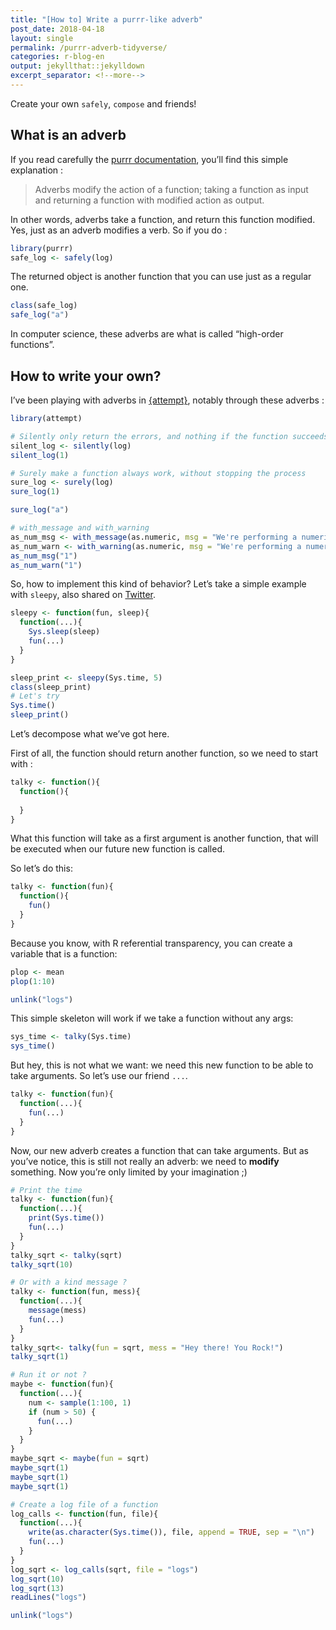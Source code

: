 ```yaml
---
title: "[How to] Write a purrr-like adverb"
post_date: 2018-04-18
layout: single
permalink: /purrr-adverb-tidyverse/
categories: r-blog-en
output: jekyllthat::jekylldown
excerpt_separator: <!--more-->
---
```

Create your own `safely`, `compose` and friends!

<!--more-->


## What is an adverb 


If you read carefully the [purrr documentation](http://purrr.tidyverse.org/reference/index.html#section-adverbs), you'll find this simple explanation : 

> Adverbs modify the action of a function; taking a function as input and returning a function with modified action as output. 

In other words, adverbs take a function, and return this function modified. Yes, just as an adverb modifies a verb. So if you do : 

```r
library(purrr)
safe_log <- safely(log)
```

The returned object is another function that you can use just as a regular one. 

```r
class(safe_log)
safe_log("a")
```

In computer science, these adverbs are what is called "high-order functions". 

## How to write your own? 

I've been playing with adverbs in [{attempt}](https://github.com/ColinFay/attempt), notably through these adverbs : 

```r
library(attempt)

# Silently only return the errors, and nothing if the function succeeds
silent_log <- silently(log)
silent_log(1)
```

```r
# Surely make a function always work, without stopping the process
sure_log <- surely(log)
sure_log(1)
```

```r
sure_log("a")
```

```r
# with_message and with_warning
as_num_msg <- with_message(as.numeric, msg = "We're performing a numeric conversion")
as_num_warn <- with_warning(as.numeric, msg = "We're performing a numeric conversion")
as_num_msg("1")
as_num_warn("1")
```

So, how to implement this kind of behavior? Let's take a simple example with `sleepy`, also shared on [Twitter](https://twitter.com/_ColinFay/status/981435910989533184). 

```r
sleepy <- function(fun, sleep){
  function(...){
    Sys.sleep(sleep)
    fun(...)
  }
}

sleep_print <- sleepy(Sys.time, 5)
class(sleep_print)
# Let's try
Sys.time()
sleep_print()
```

Let's decompose what we've got here. 

First of all, the function should return another function, so we need to start with : 

```r
talky <- function(){
  function(){
    
  }
}
```

What this function will take as a first argument is another function, that will be executed when our future new function is called. 

So let's do this: 

```r
talky <- function(fun){
  function(){
    fun()
  }
}
```

Because you know, with R referential transparency, you can create a variable that is a function: 

```r
plop <- mean
plop(1:10)
```

```r
unlink("logs")
```


This simple skeleton will work if we take a function without any args: 

```r
sys_time <- talky(Sys.time)
sys_time()
```

But hey, this is not what we want: we need this new function to be able to take arguments. So let's use our friend `...`. 

```r
talky <- function(fun){
  function(...){
    fun(...)
  }
}
```

Now, our new adverb creates a function that can take arguments. But as you've notice, this is still not really an adverb: we need to __modify__ something. Now you're only limited by your imagination ;) 

```r
# Print the time
talky <- function(fun){
  function(...){
    print(Sys.time())
    fun(...)
  }
}
talky_sqrt <- talky(sqrt)
talky_sqrt(10)

# Or with a kind message ? 
talky <- function(fun, mess){
  function(...){
    message(mess)
    fun(...)
  }
}
talky_sqrt<- talky(fun = sqrt, mess = "Hey there! You Rock!")
talky_sqrt(1)

# Run it or not ?
maybe <- function(fun){
  function(...){
    num <- sample(1:100, 1)
    if (num > 50) {
      fun(...)
    }
  }
}
maybe_sqrt <- maybe(fun = sqrt)
maybe_sqrt(1)
maybe_sqrt(1)
maybe_sqrt(1)

# Create a log file of a function 
log_calls <- function(fun, file){
  function(...){
    write(as.character(Sys.time()), file, append = TRUE, sep = "\n")
    fun(...)
  }
}
log_sqrt <- log_calls(sqrt, file = "logs")
log_sqrt(10)
log_sqrt(13)
readLines("logs")
```

```r
unlink("logs")
```

